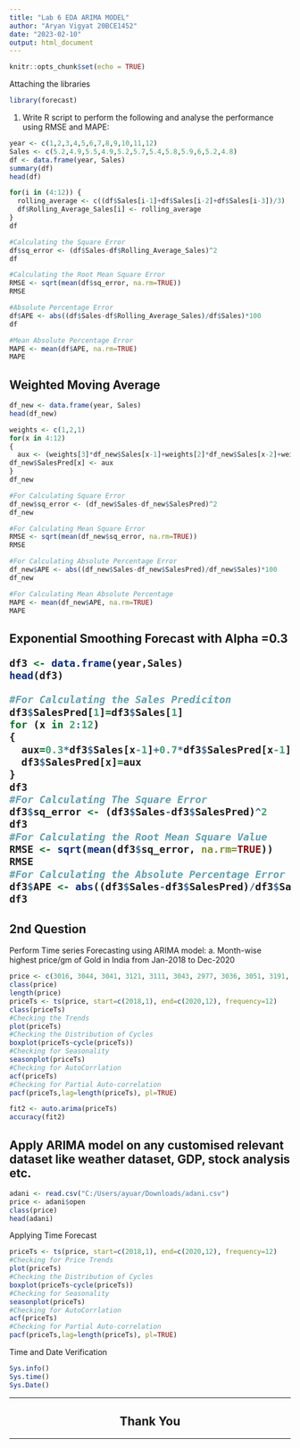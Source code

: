 ```yaml
---
title: "Lab 6 EDA ARIMA MODEL"
author: "Aryan Vigyat 20BCE1452"
date: "2023-02-10"
output: html_document
---
```


```r
knitr::opts_chunk$set(echo = TRUE)
```

Attaching the libraries

```r
library(forecast)
```
1. Write R script to perform the following and analyse the performance using RMSE and MAPE:
```r
year <- c(1,2,3,4,5,6,7,8,9,10,11,12)
Sales <- c(5.2,4.9,5.5,4.9,5.2,5.7,5.4,5.8,5.9,6,5.2,4.8)
df <- data.frame(year, Sales)
summary(df)
head(df)
```

```r
for(i in (4:12)) {
  rolling_average <- c((df$Sales[i-1]+df$Sales[i-2]+df$Sales[i-3])/3)
  df$Rolling_Average_Sales[i] <- rolling_average
}
df
```

```r
#Calculating the Square Error
df$sq_error <- (df$Sales-df$Rolling_Average_Sales)^2
df
```
```r
#Calculating the Root Mean Square Error
RMSE <- sqrt(mean(df$sq_error, na.rm=TRUE))
RMSE
```
```r
#Absolute Percentage Error
df$APE <- abs((df$Sales-df$Rolling_Average_Sales)/df$Sales)*100
df
```
```r
#Mean Absolute Percentage Error
MAPE <- mean(df$APE, na.rm=TRUE)
MAPE
```
<h2> Weighted Moving Average</h2>
```r
df_new <- data.frame(year, Sales)
head(df_new)
```
```r
weights <- c(1,2,1)
for(x in 4:12)
{
  aux <- (weights[3]*df_new$Sales[x-1]+weights[2]*df_new$Sales[x-2]+weights[1]*df_new$Sales[x-3])/sum(weights)
df_new$SalesPred[x] <- aux
}
df_new
```

```r
#For Calculating Square Error
df_new$sq_error <- (df_new$Sales-df_new$SalesPred)^2
df_new
```
```r
#For Calculating Mean Square Error
RMSE <- sqrt(mean(df_new$sq_error, na.rm=TRUE))
RMSE
```
```r
#For Calculating Absolute Percentage Error
df_new$APE <- abs((df_new$Sales-df_new$SalesPred)/df_new$Sales)*100
df_new
```
```r
#For Calculating Mean Absolute Percentage
MAPE <- mean(df_new$APE, na.rm=TRUE)
MAPE
```
<h2> Exponential Smoothing Forecast with Alpha =0.3
```r
df3 <- data.frame(year,Sales)
head(df3)
```
```r
#For Calculating the Sales Prediciton
df3$SalesPred[1]=df3$Sales[1]
for (x in 2:12) 
{
  aux=0.3*df3$Sales[x-1]+0.7*df3$SalesPred[x-1]
  df3$SalesPred[x]=aux
}
df3
#For Calculating The Square Error
df3$sq_error <- (df3$Sales-df3$SalesPred)^2
df3
#For Calculating the Root Mean Square Value
RMSE <- sqrt(mean(df3$sq_error, na.rm=TRUE))
RMSE
#For Calculating the Absolute Percentage Error
df3$APE <- abs((df3$Sales-df3$SalesPred)/df3$Sales)
df3
```
<h2> 2nd Question </h2>
Perform Time series Forecasting using ARIMA model:
a. Month-wise highest price/gm of Gold in India from Jan-2018 to Dec-2020
```r
price <- c(3016, 3044, 3041, 3121, 3111, 3043, 2977, 3036, 3051, 3191, 3016, 3164, 3321, 3338, 3170, 3194, 3212, 3420, 3465, 3866, 3774, 3858, 3807, 3922, 4105, 4141, 4383, 4587, 4656, 4864, 5373, 5179, 5068, 5071, 4814, 5024)
class(price)
length(price)
priceTs <- ts(price, start=c(2018,1), end=c(2020,12), frequency=12)
class(priceTs)
#Checking the Trends
plot(priceTs)
#Checking the Distribution of Cycles
boxplot(priceTs~cycle(priceTs))
#Checking for Seasonality
seasonplot(priceTs)
#Checking for AutoCorrlation
acf(priceTs)
#Checking for Partial Auto-correlation
pacf(priceTs,lag=length(priceTs), pl=TRUE)
```

```r
fit2 <- auto.arima(priceTs)
accuracy(fit2)
```
<h2> Apply ARIMA model on any customised relevant dataset like weather dataset, GDP, stock analysis etc.
</h2>
```r
adani <- read.csv("C:/Users/ayuar/Downloads/adani.csv")
price <- adani$open
class(price)
head(adani)
```
Applying Time Forecast
```r
priceTs <- ts(price, start=c(2018,1), end=c(2020,12), frequency=12)
#Checking for Price Trends
plot(priceTs)
#Checking the Distribution of Cycles
boxplot(priceTs~cycle(priceTs))
#Checking for Seasonality
seasonplot(priceTs)
#Checking for AutoCorrlation
acf(priceTs)
#Checking for Partial Auto-correlation
pacf(priceTs,lag=length(priceTs), pl=TRUE)
```

Time and Date Verification
```r
Sys.info()
Sys.time()
Sys.Date()
```
<hr>
<h2 align="center">Thank You</h2>
<hr>

